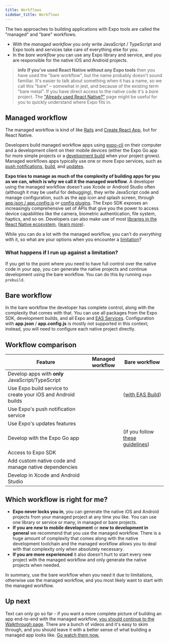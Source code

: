 ```yaml
---
title: Workflows
sidebar_title: Workflows
---
```



The two approaches to building applications with Expo tools are called the "managed" and "bare" workflows.

- With the _managed workflow_ you only write JavaScript / TypeScript and Expo tools and services take care of everything else for you.
- In the _bare workflow_ you can use any Expo library and service, and you are responsible for the native iOS and Android projects.

> **info** **If you've used React Native without any Expo tools** then you have used the "bare workflow", but the name probably doesn't sound familiar. It's easier to talk about something when it has a name, so we call this "bare" – somewhat in jest, and because of the existing term "bare metal". If you have direct access to the native code it's a _bare_ project. The ["Already used React Native?"](/workflow/already-used-react-native) page might be useful for you to quickly understand where Expo fits in.

## Managed workflow

The managed workflow is kind of like [Rails](https://rubyonrails.org/) and [Create React App](https://github.com/facebook/create-react-app), but for React Native.

Developers build managed workflow apps using [expo-cli](/workflow/expo-cli.mdx) on their computer and a development client on their mobile devices (either the Expo Go app for more simple projects or a [development build](/development/introduction.mdx) when your project grows). Managed workflows apps typically use one or more Expo services, such as [push notifications](/push-notifications/overview.mdx), [build](/archive/classic-updates/building-standalone-apps.mdx), and [updates](/eas-update/getting-started.mdx).

**Expo tries to manage as much of the complexity of building apps for you as we can, which is why we call it the managed workflow**. A developer using the managed workflow doesn't use Xcode or Android Studio often (although it may be useful for debugging), they write JavaScript code and manage configuration, such as the app icon and splash screen, through [app.json / app.config.js](/workflow/configuration) or [config plugins](/guides/config-plugins). The Expo SDK exposes an increasingly comprehensive set of APIs that give you the power to access device capabilities like the camera, biometric authentication, file system, haptics, and so on. Developers can also make use of most [libraries in the React Native ecosystem](https://reactnative.directory/), ([learn more](/workflow/using-libraries)).

While you can do a lot with the managed workflow, you can't do _everything_ with it, so what are your options when you encounter a [limitation](../introduction/why-not-expo.mdx)?

### What happens if I run up against a limitation?

If you get to the point where you need to have full control over the native code in your app, you can generate the native projects and continue development using the bare workflow. You can do this by running `expo prebuild`.

## Bare workflow

In the bare workflow the developer has complete control, along with the complexity that comes with that. You can use all packages from the Expo SDK, development builds, and all Expo and [EAS Services](https://expo.dev/eas). Configuration with **app.json** / **app.config.js** is mostly not supported in this context; instead, you will need to configure each native project directly.

## Workflow comparison

| Feature                                                      | Managed workflow | Bare workflow                                                           |
| ------------------------------------------------------------ | ---------------- | ----------------------------------------------------------------------- |
| Develop apps with **only** JavaScript/TypeScript             | <YesIcon />      | <NoIcon />                                                              |
| Use Expo build service to create your iOS and Android builds | <YesIcon />      | <YesIcon /> ([with EAS Build](/build/introduction))                     |
| Use Expo's push notification service                         | <YesIcon />      | <YesIcon />                                                             |
| Use Expo's updates features                                  | <YesIcon />      | <YesIcon />                                                             |
| Develop with the Expo Go app                                 | <YesIcon />      | <YesIcon /> (if you follow [these guidelines](/bare/using-expo-client)) |
| Access to Expo SDK                                           | <YesIcon />      | <YesIcon />                                                             |
| Add custom native code and manage native dependencies        | <YesIcon />      | <YesIcon />                                                             |
| Develop in Xcode and Android Studio                          | <NoIcon />       | <YesIcon />                                                             |

## Which workflow is right for me?

- **Expo never locks you in**, you can generate the native iOS and Android projects from your managed project at any time you like. You can use one library or service or many, in managed or bare projects.
- **If you are new to mobile development** or **new to development in general** we recommend that you use the managed workflow. There is a huge amount of complexity that comes along with the native development toolchain and the managed workflow allows you to deal with that complexity only when absolutely necessary.
- **If you are more experienced** it also doesn't hurt to start every new project with the managed workflow and only generate the native projects when needed.

In summary, use the bare workflow when you need it due to limitations, otherwise use the managed workflow, and you most likely want to start with the managed workflow.

## Up next

Text can only go so far - if you want a more complete picture of building an app end-to-end with the managed workflow, [you should continue to the Walkthrough page](/introduction/walkthrough). There are a bunch of videos and it's easy to skim through, and you should leave it with a better sense of what building a managed app looks like. [Go watch them now.](/introduction/walkthrough)
